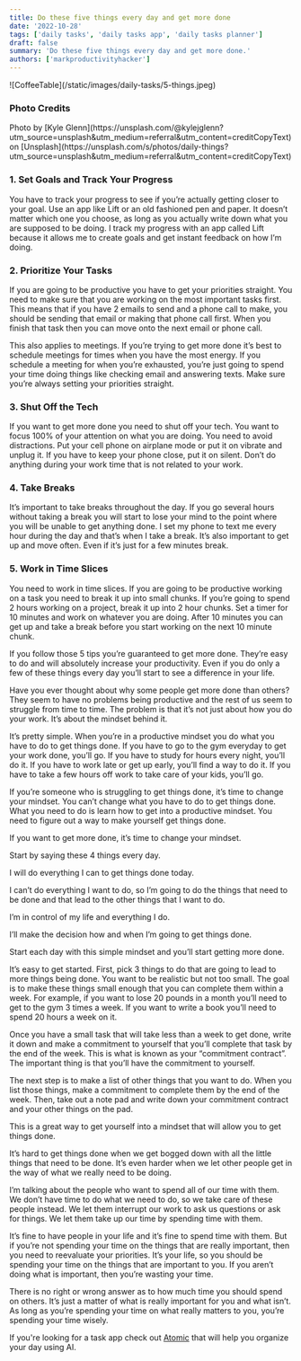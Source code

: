 ```yaml
---
title: Do these five things every day and get more done
date: '2022-10-28'
tags: ['daily tasks', 'daily tasks app', 'daily tasks planner']
draft: false
summary: 'Do these five things every day and get more done.'
authors: ['markproductivityhacker']
---
```

<div className="my-1 w-full overflow-hidden">
    ![CoffeeTable](/static/images/daily-tasks/5-things.jpeg)
</div>

### Photo Credits
<div>
  Photo by [Kyle Glenn](https://unsplash.com/@kylejglenn?utm_source=unsplash&utm_medium=referral&utm_content=creditCopyText)
  on
  [Unsplash](https://unsplash.com/s/photos/daily-things?utm_source=unsplash&utm_medium=referral&utm_content=creditCopyText)
</div>

###  1. Set Goals and Track Your Progress

You have to track your progress to see if you’re actually getting closer to your goal. Use an app like Lift or an old fashioned pen and paper. It doesn’t matter which one you choose, as long as you actually write down what you are supposed to be doing. I track my progress with an app called Lift because it allows me to create goals and get instant feedback on how I’m doing.

### 2. Prioritize Your Tasks

If you are going to be productive you have to get your priorities straight. You need to make sure that you are working on the most important tasks first. This means that if you have 2 emails to send and a phone call to make, you should be sending that email or making that phone call first. When you finish that task then you can move onto the next email or phone call.

This also applies to meetings. If you’re trying to get more done it’s best to schedule meetings for times when you have the most energy. If you schedule a meeting for when you’re exhausted, you’re just going to spend your time doing things like checking email and answering texts. Make sure you’re always setting your priorities straight.

### 3. Shut Off the Tech

If you want to get more done you need to shut off your tech. You want to focus 100% of your attention on what you are doing. You need to avoid distractions. Put your cell phone on airplane mode or put it on vibrate and unplug it. If you have to keep your phone close, put it on silent. Don’t do anything during your work time that is not related to your work.

### 4. Take Breaks

It’s important to take breaks throughout the day. If you go several hours without taking a break you will start to lose your mind to the point where you will be unable to get anything done. I set my phone to text me every hour during the day and that’s when I take a break. It’s also important to get up and move often. Even if it’s just for a few minutes break.

### 5. Work in Time Slices

You need to work in time slices. If you are going to be productive working on a task you need to break it up into small chunks. If you’re going to spend 2 hours working on a project, break it up into 2 hour chunks. Set a timer for 10 minutes and work on whatever you are doing. After 10 minutes you can get up and take a break before you start working on the next 10 minute chunk.

If you follow those 5 tips you’re guaranteed to get more done. They’re easy to do and will absolutely increase your productivity. Even if you do only a few of these things every day you’ll start to see a difference in your life.

Have you ever thought about why some people get more done than others? They seem to have no problems being productive and the rest of us seem to struggle from time to time. The problem is that it’s not just about how you do your work. It’s about the mindset behind it.

It’s pretty simple. When you’re in a productive mindset you do what you have to do to get things done. If you have to go to the gym everyday to get your work done, you’ll go. If you have to study for hours every night, you’ll do it. If you have to work late or get up early, you’ll find a way to do it. If you have to take a few hours off work to take care of your kids, you’ll go.

If you’re someone who is struggling to get things done, it’s time to change your mindset. You can’t change what you have to do to get things done. What you need to do is learn how to get into a productive mindset. You need to figure out a way to make yourself get things done.

If you want to get more done, it’s time to change your mindset.

Start by saying these 4 things every day.

I will do everything I can to get things done today.

I can’t do everything I want to do, so I’m going to do the things that need to be done and that lead to the other things that I want to do.

I’m in control of my life and everything I do.

I’ll make the decision how and when I’m going to get things done.

Start each day with this simple mindset and you’ll start getting more done.

It’s easy to get started. First, pick 3 things to do that are going to lead to more things being done. You want to be realistic but not too small. The goal is to make these things small enough that you can complete them within a week. For example, if you want to lose 20 pounds in a month you’ll need to get to the gym 3 times a week. If you want to write a book you’ll need to spend 20 hours a week on it.

Once you have a small task that will take less than a week to get done, write it down and make a commitment to yourself that you’ll complete that task by the end of the week. This is what is known as your “commitment contract”. The important thing is that you’ll have the commitment to yourself.

The next step is to make a list of other things that you want to do. When you list those things, make a commitment to complete them by the end of the week. Then, take out a note pad and write down your commitment contract and your other things on the pad.

This is a great way to get yourself into a mindset that will allow you to get things done.

It’s hard to get things done when we get bogged down with all the little things that need to be done. It’s even harder when we let other people get in the way of what we really need to be doing.

I’m talking about the people who want to spend all of our time with them. We don’t have time to do what we need to do, so we take care of these people instead. We let them interrupt our work to ask us questions or ask for things. We let them take up our time by spending time with them.

It’s fine to have people in your life and it’s fine to spend time with them. But if you’re not spending your time on the things that are really important, then you need to reevaluate your priorities. It’s your life, so you should be spending your time on the things that are important to you. If you aren’t doing what is important, then you’re wasting your time.

There is no right or wrong answer as to how much time you should spend on others. It’s just a matter of what is really important for you and what isn’t. As long as you’re spending your time on what really matters to you, you’re spending your time wisely.

If you're looking for a task app check out [Atomic](https://atomiclife.app) that will help you organize your day using AI.
